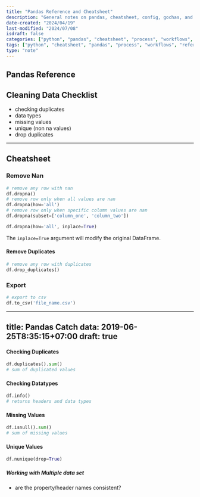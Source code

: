 ```yaml
---
title: "Pandas Reference and Cheatsheet"
description: "General notes on pandas, cheatsheet, config, gochas, and workflows"
date-created: "2024/04/19"
last-modified: "2024/07/08"
isdraft: false
categories: ["python", "pandas", "cheatsheet", "process", "workflows", "reference"]
tags: ["python", "cheatsheet", "pandas", "process", "workflows", "reference"]
type: "note"
---
```


## Pandas Reference 


## Cleaning Data Checklist 

- checking duplicates 
- data types 
- missing values 
- unique (non na values)
- drop duplicates 


---

## Cheatsheet 

### Remove Nan 

```python 
# remove any row with nan
df.dropna()
# remove row only when all values are nan
df.dropna(how='all')
# remove row only when specific column values are nan
df.dropna(subset=['column_one', 'column_two'])
```

```python  
df.dropna(how='all', inplace=True)
```

The `inplace=True` argument will modify the original DataFrame.

#### Remove Duplicates 

```python 
# remove any row with duplicates
df.drop_duplicates()
```


### Export 

```python
# export to csv
df.to_csv('file_name.csv')
```

---
title: Pandas Catch 
data: 2019-06-25T8:35:15+07:00
draft: true
---


#### Checking Duplicates 

```python 
df.duplicates().sum()
# sum of duplicated values
```

#### Checking Datatypes 

```python 
df.info()
# returns headers and data types 
```

#### Missing Values 

```python 
df.isnull().sum()
# sum of missing values 
```

#### Unique Values 

```python 
df.nunique(drop=True)
```
##### Working with Multiple data set 

- are the property/header names consistent? 


